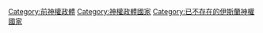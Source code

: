 [[Category:前神權政體|Category:前神權政體]]
[[Category:神權政體國家|Category:神權政體國家]]
[[Category:已不存在的伊斯蘭神權國家|Category:已不存在的伊斯蘭神權國家]]
